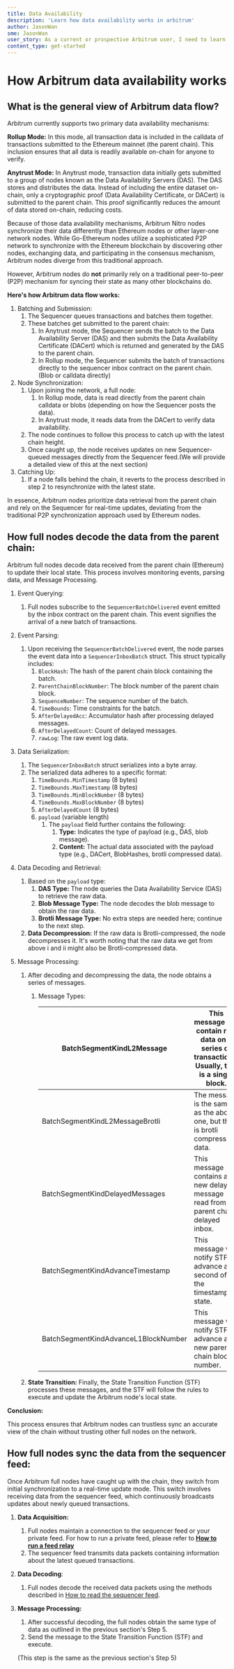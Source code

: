 ```yaml
---
title: Data Availability
description: 'Learn how data availability works in arbitrum'
author: JasonWan
sme: JasonWan
user_story: As a current or prospective Arbitrum user, I need to learn more about how data availability works on Arbitrum.
content_type: get-started
---
```


# How Arbitrum data availability works

## What is the general view of Arbitrum data flow?

Arbitrum currently supports two primary data availability mechanisms:

**Rollup Mode:** In this mode, all transaction data is included in the calldata of transactions submitted to the Ethereum mainnet (the parent chain). This inclusion ensures that all data is readily available on-chain for anyone to verify.

**Anytrust Mode:** In Anytrust mode, transaction data initially gets submitted to a group of nodes known as the Data Availability Servers (DAS). The DAS stores and distributes the data. Instead of including the entire dataset on-chain, only a cryptographic proof (Data Availability Certificate, or DACert) is submitted to the parent chain. This proof significantly reduces the amount of data stored on-chain, reducing costs.

Because of those data availability mechanisms, Arbitrum Nitro nodes synchronize their data differently than Ethereum nodes or other layer-one network nodes. While Go-Ethereum nodes utilize a sophisticated P2P network to synchronize with the Ethereum blockchain by discovering other nodes, exchanging data, and participating in the consensus mechanism, Arbitrum nodes diverge from this traditional approach.

However, Arbitrum nodes do **not** primarily rely on a traditional peer-to-peer (P2P) mechanism for syncing their state as many other blockchains do.

**Here's how Arbitrum data flow works:**

1. Batching and Submission:
   1. The Sequencer queues transactions and batches them together.
   2. These batches get submitted to the parent chain:
      1. In Anytrust mode, the Sequencer sends the batch to the Data Availability Server (DAS) and then submits the Data Availability Certificate (DACert) which is returned and generated by the DAS to the parent chain.
      2. In Rollup mode, the Sequencer submits the batch of transactions directly to the sequencer inbox contract on the parent chain. (Blob or calldata directly)
2. Node Synchronization:
   1. Upon joining the network, a full node:
      1. In Rollup mode, data is read directly from the parent chain calldata or blobs (depending on how the Sequencer posts the data).
      2. In Anytrust mode, it reads data from the DACert to verify data availability.
   2. The node continues to follow this process to catch up with the latest chain height.
   3. Once caught up, the node receives updates on new Sequencer-queued messages directly from the Sequencer feed.(We will provide a detailed view of this at the next section)
3. Catching Up:
   1. If a node falls behind the chain, it reverts to the process described in step 2 to resynchronize with the latest state.

In essence, Arbitrum nodes prioritize data retrieval from the parent chain and rely on the Sequencer for real-time updates, deviating from the traditional P2P synchronization approach used by Ethereum nodes.

## **How full nodes decode the data from the parent chain:**

Arbitrum full nodes decode data received from the parent chain (Ethereum) to update their local state. This process involves monitoring events, parsing data, and Message Processing.

1. Event Querying:
   1. Full nodes subscribe to the `SequencerBatchDelivered` event emitted by the inbox contract on the parent chain. This event signifies the arrival of a new batch of transactions.
2. Event Parsing:
   1. Upon receiving the `SequencerBatchDelivered` event, the node parses the event data into a `SequencerInboxBatch` struct. This struct typically includes:
      1. `BlockHash`: The hash of the parent chain block containing the batch.
      2. `ParentChainBlockNumber`: The block number of the parent chain block.
      3. `SequenceNumber`: The sequence number of the batch.
      4. `TimeBounds`: Time constraints for the batch.
      5. `AfterDelayedAcc`: Accumulator hash after processing delayed messages.
      6. `AfterDelayedCount`: Count of delayed messages.
      7. `rawLog`: The raw event log data.
3. Data Serialization:
   1. The `SequencerInboxBatch` struct serializes into a byte array.
   2. The serialized data adheres to a specific format:
      1. `TimeBounds.MinTimestamp` (8 bytes)
      2. `TimeBounds.MaxTimestamp` (8 bytes)
      3. `TimeBounds.MinBlockNumber` (8 bytes)
      4. `TimeBounds.MaxBlockNumber` (8 bytes)
      5. `AfterDelayedCount` (8 bytes)
      6. `payload` (variable length)
         1. The `payload` field further contains the following:
            1. **Type:** Indicates the type of payload (e.g., DAS, blob message).
            2. **Content:** The actual data associated with the payload type (e.g., DACert, BlobHashes, brotli compressed data).
4. Data Decoding and Retrieval:
   1. Based on the `payload` type:
      1. **DAS Type:** The node queries the Data Availability Service (DAS) to retrieve the raw data.
      2. **Blob Message Type:** The node decodes the blob message to obtain the raw data.
      3. **Brotli Message Type:** No extra steps are needed here; continue to the next step.
   2. **Data Decompression:** If the raw data is Brotli-compressed, the node decompresses it. It's worth noting that the raw data we get from above i and ii might also be Brotli-compressed data.
5. Message Processing:

   1. After decoding and decompressing the data, the node obtains a series of messages.

      1. Message Types:

         | BatchSegmentKindL2Message            | This message will contain raw data on a series of transactions. Usually, this is a single block. |
         | ------------------------------------ | ------------------------------------------------------------------------------------------------ |
         | BatchSegmentKindL2MessageBrotli      | The message is the same as the above one, but this is brotli compressed data.                    |
         | BatchSegmentKindDelayedMessages      | This message contains a new delayed message read from the parent chain delayed inbox.            |
         | BatchSegmentKindAdvanceTimestamp     | This message will notify STF to advance a second of the timestamp state.                         |
         | BatchSegmentKindAdvanceL1BlockNumber | This message will notify STF to advance a new parent chain block number.                         |

   2. **State Transition:** Finally, the State Transition Function (STF) processes these messages, and the STF will follow the rules to execute and update the Arbitrum node's local state.

**Conclusion:**

This process ensures that Arbitrum nodes can trustless sync an accurate view of the chain without trusting other full nodes on the network.

## **How full nodes sync the data from the sequencer feed:**

Once Arbitrum full nodes have caught up with the chain, they switch from initial synchronization to a real-time update mode. This switch involves receiving data from the sequencer feed, which continuously broadcasts updates about newly queued transactions.

1. **Data Acquisition:**
   1. Full nodes maintain a connection to the sequencer feed or your private feed. For how to run a private feed, please refer to [**How to run a feed relay**](https://docs.arbitrum.io/run-arbitrum-node/sequencer/run-feed-relay)
   2. The sequencer feed transmits data packets containing information about the latest queued transactions.
2. **Data Decoding**:
   1. Full nodes decode the received data packets using the methods described in [How to read the sequencer feed](https://docs.arbitrum.io/run-arbitrum-node/sequencer/read-sequencer-feed).
3. **Message Processing:**

   1. After successful decoding, the full nodes obtain the same type of data as outlined in the previous section's Step 5.
   2. Send the message to the State Transition Function (STF) and execute.

   (This step is the same as the previous section's Step 5)
